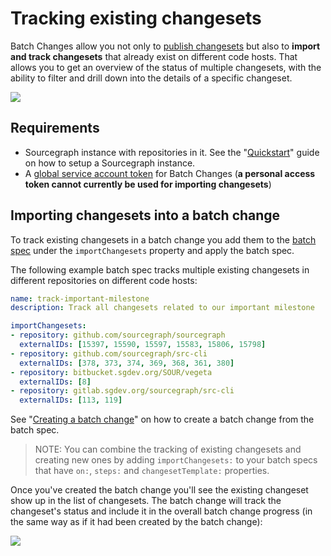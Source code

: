 # Tracking existing changesets

Batch Changes allow you not only to [publish changesets](/batch_changes/how-tos/publishing_changesets) but also to **import and track changesets** that already exist on different code hosts. That allows you to get an overview of the status of multiple changesets, with the ability to filter and drill down into the details of a specific changeset.

<img src="https://sourcegraphstatic.com/docs/images/batch_changes/tracking_existing_changesets_overview.png" />

## Requirements

- Sourcegraph instance with repositories in it. See the "[Quickstart](/#quick-install)" guide on how to setup a Sourcegraph instance.
- A [global service account token](/batch_changes/how-tos/configuring_credentials#global-service-account-tokens) for Batch Changes (**a personal access token cannot currently be used for importing changesets**)

## Importing changesets into a batch change

To track existing changesets in a batch change you add them to the [batch spec](/batch_changes/explanations/introduction_to_batch_changes#batch-spec) under the `importChangesets` property and apply the batch spec.

The following example batch spec tracks multiple existing changesets in different repositories on different code hosts:

```yaml
name: track-important-milestone
description: Track all changesets related to our important milestone

importChangesets:
- repository: github.com/sourcegraph/sourcegraph
  externalIDs: [15397, 15590, 15597, 15583, 15806, 15798]
- repository: github.com/sourcegraph/src-cli
  externalIDs: [378, 373, 374, 369, 368, 361, 380]
- repository: bitbucket.sgdev.org/SOUR/vegeta
  externalIDs: [8]
- repository: gitlab.sgdev.org/sourcegraph/src-cli
  externalIDs: [113, 119]
```

See "[Creating a batch change](/batch_changes/how-tos/creating_a_batch_change)" on how to create a batch change from the batch spec.

> NOTE: You can combine the tracking of existing changesets and creating new ones by adding `importChangesets:` to your batch specs that have `on:`, `steps:` and `changesetTemplate:` properties.

Once you've created the batch change you'll see the existing changeset show up in the list of changesets. The batch change will track the changeset's status and include it in the overall batch change progress (in the same way as if it had been created by the batch change):

<img src="https://sourcegraphstatic.com/docs/images/batch_changes/tracking_existing_changesets_burndown_chart.png" />
